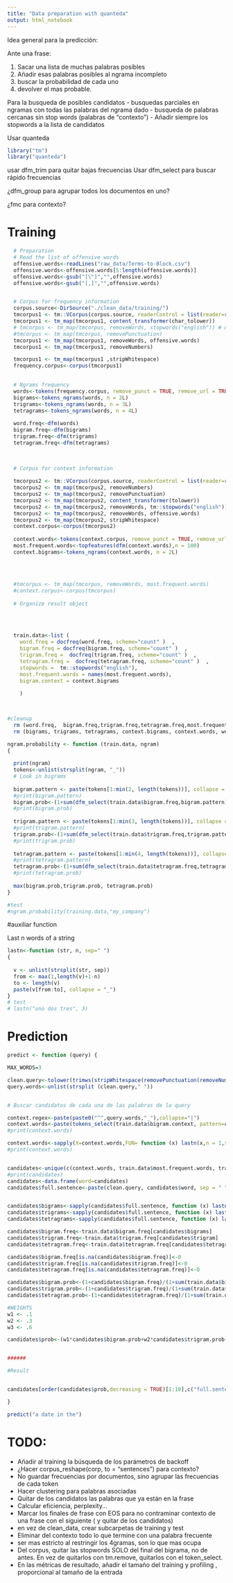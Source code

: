 ```yaml
---
title: "Data preparation with quanteda"
output: html_notebook
---
```




Idea general para la predicción:

Ante una frase: 

1.	Sacar una lista de muchas palabras posibles
2.	Añadir esas palabras posibles al ngrama incompleto
3.	buscar la probabilidad de cada uno 
4.	devolver el mas probable.


Para la busqueda de posibles candidatos
- busquedas parciales en ngramas con todas las palabras del  ngrama dado
- busqueda de palabras cercanas sin stop words (palabras de “contexto”) 
- Añadir siempre los stopwords a la lista de candidatos 
 
Usar quanteda

```r
library("tm")
library("quanteda")
```



usar dfm_trim para quitar bajas frecuencias
Usar dfm_select para buscar rápido frecuencias

¿dfm_group para agrupar todos los documentos en uno?


¿fmc para contexto?




#  Training

```r

  # Preparation
  # Read the list of offensive words 
  offensive.words<-readLines("raw_data/Terms-to-Block.csv")
  offensive.words<-offensive.words[5:length(offensive.words)]
  offensive.words<-gsub("[\"]","",offensive.words)
  offensive.words<-gsub("[,]","",offensive.words)  


  # Corpus for frequency information
  corpus.source<-DirSource("./clean_data/training/")
  tmcorpus1 <- tm::VCorpus(corpus.source, readerControl = list(reader=readPlain,language = "en"))
  tmcorpus1 <- tm_map(tmcorpus1, content_transformer(char_tolower))
  # tmcorpus <- tm_map(tmcorpus, removeWords, stopwords("english")) # quitar
  #tmcorpus <- tm_map(tmcorpus, removePunctuation)
  tmcorpus1 <- tm_map(tmcorpus1, removeWords, offensive.words)
  tmcorpus1 <- tm_map(tmcorpus1, removeNumbers)

  tmcorpus1 <- tm_map(tmcorpus1 ,stripWhitespace)
  frequency.corpus<-corpus(tmcorpus1)
  

  # Ngrams frequency
  words<-tokens(frequency.corpus, remove_punct = TRUE, remove_url = TRUE)
  bigrams<-tokens_ngrams(words, n = 2L)
  trigrams<-tokens_ngrams(words, n = 3L)
  tetragrams<-tokens_ngrams(words, n = 4L)
  
  word.freq<-dfm(words)
  bigram.freq<-dfm(bigrams)
  trigram.freq<-dfm(trigrams)
  tetragram.freq<-dfm(tetragrams)
  

  
  # Corpus for context information
  
  tmcorpus2 <- tm::VCorpus(corpus.source, readerControl = list(reader=readPlain,language = "en"))
  tmcorpus2 <- tm_map(tmcorpus2, removeNumbers)
  tmcorpus2 <- tm_map(tmcorpus2, removePunctuation)
  tmcorpus2 <- tm_map(tmcorpus2, content_transformer(tolower))
  tmcorpus2 <- tm_map(tmcorpus2, removeWords, tm::stopwords("english"))
  tmcorpus2 <- tm_map(tmcorpus2, removeWords, offensive.words)
  tmcorpus2 <- tm_map(tmcorpus2, stripWhitespace)
  context.corpus<-corpus(tmcorpus2)
  
  context.words<-tokens(context.corpus, remove_punct = TRUE, remove_url = TRUE)
  most.frequent.words<-topfeatures(dfm(context.words),n = 100)
  context.bigrams<-tokens_ngrams(context.words, n = 2L)
  
  
  
  
  #tmcorpus <- tm_map(tmcorpus, removeWords, most.frequent.words)
  #context.corpus<-corpus(tmcorpus)
  
  # Organize result object 

  
  
  
  train.data<-list (
    word.freq = docfreq(word.freq, scheme="count" )  ,
    bigram.freq = docfreq(bigram.freq, scheme="count" )  ,
    trigram.freq =  docfreq(trigram.freq, scheme="count" )  ,
    tetragram.freq =  docfreq(tetragram.freq, scheme="count" )  ,
    stopwords =  tm::stopwords("english"),
    most.frequent.words = names(most.frequent.words),
    bigram.context = context.bigrams
    
    )

  

```

```r
#cleanup
  rm (word.freq,  bigram.freq,trigram.freq,tetragram.freq,most.frequent.words,context.corpus, tmcorpus1, tmcorpus2)
  rm (bigrams, trigrams, tetragrams, context.bigrams, context.words, words)


```



 
```r

ngram.probability <- function (train.data, ngram)
{
  
  print(ngram)
  tokens<-unlist(strsplit(ngram, "_"))
  # Look in bigrams
  
  bigram.pattern <- paste(tokens[1:min(2, length(tokens))], collapse = "_")
  #print(bigram.pattern)
  bigram.prob<-(1+sum(dfm_select(train.data$bigram.freq,bigram.pattern))) / (1+sum(ntoken(train.data$bigram.freq)))
  #print(bigram.prob)
  
  trigram.pattern <- paste(tokens[1:min(3, length(tokens))], collapse = "_")
  #print(trigram.pattern)
  trigram.prob<-(1+sum(dfm_select(train.data$trigram.freq,trigram.pattern))) / (1+sum(ntoken(train.data$trigram.freq)))
  #print(trigram.prob)
  
  tetragram.pattern <- paste(tokens[1:min(4, length(tokens))], collapse = "_") 
  #print(tetragram.pattern)
  tetragram.prob<-(1+sum(dfm_select(train.data$tetragram.freq,tetragram.pattern))) / (1+sum(ntoken(train.data$tetragram.freq)))
  #print(tetragram.prob)
  
  max(bigram.prob,trigram.prob, tetragram.prob)
}

#test 
#ngram.probability(training.data,"my_company")

```



#auxiliar function 

Last n words of a string
```r
lastn<-function (str, n, sep=" ")
{
  
  v <- unlist(strsplit(str, sep))
  from <- max(1,length(v)+1-n)
  to <- length(v)
  paste(v[from:to], collapse = "_")
}
# test
# lastn("uno dos tres", 3)
```



# Prediction 



```r




predict <- function (query) {

MAX_WORDS=3

clean.query<-tolower(trimws(stripWhitespace(removePunctuation(removeNumbers(query)))))
query.words<-unlist(strsplit (clean.query," "))


# Buscar candidatos de cada una de las palabras de la query

context.regex<-paste(paste0("^",query.words,"_"),collapse="|")
context.words<-paste(tokens_select(train.data$bigram.context, pattern=context.regex, valuetype = "regex"))
#print(context.words)

context.words<-sapply(X=context.words,FUN= function (x) lastn(x,n = 1,sep = "_"))
#print(context.words)


candidates<-unique(c(context.words, train.data$most.frequent.words, train.data$stopwords))
#print(candidates)
candidates<-data.frame(word=candidates)
candidates$full.sentence<-paste(clean.query, candidates$word, sep = " ")


candidates$bigrams<-sapply(candidates$full.sentence, function (x) lastn (x,2))
candidates$trigrams<-sapply(candidates$full.sentence, function (x) lastn (x,3))
candidates$tetragrams<-sapply(candidates$full.sentence, function (x) lastn (x,4))

candidates$bigram.freq<-train.data$bigram.freq[candidates$bigrams]
candidates$trigram.freq<-train.data$trigram.freq[candidates$trigram]
candidates$tetragram.freq<-train.data$tetragram.freq[candidates$tetragram]

candidates$bigram.freq[is.na(candidates$bigram.freq)]<-0
candidates$trigram.freq[is.na(candidates$trigram.freq)]<-0
candidates$tetragram.freq[is.na(candidates$tetragram.freq)]<-0

candidates$bigram.prob<-(1+candidates$bigram.freq)/(1+sum(train.data$bigram.freq))
candidates$trigram.prob<-(1+candidates$trigram.freq)/(1+sum(train.data$trigram.freq))
candidates$tetragram.prob<-(1+candidates$tetragram.freq)/(1+sum(train.data$tetragram.freq))

#WEIGHTS
w1 <- .1
w2 <- .3
w3 <- .6

candidates$prob<-(w1*candidates$bigram.prob+w2*candidates$trigram.prob+w3*candidates$tetragram.prob)/3


######

#Result


candidates[order(candidates$prob,decreasing = TRUE)[1:10],c("full.sentence","prob")]

}

predict("a date in the")


```








# TODO: 


- Añadir al training la búsqueda de los parámetros de backoff
- ¿Hacer corpus_reshape(corp, to = "sentences") para contexto?
- No guardar frecuencias por documentos, sino agrupar las frecuencias de cada token
- Hacer clustering para palabras asociadas
- Quitar de los candidatos las palabras que ya están en la frase
- Calcular eficiencia, perplexity...
- Marcar los finales de frase con EOS para no contraminar contexto de una frase con el siguiente ( y quitar de los candidatos)
- en vez de clean_data, crear subcarpetas de training y test
- Eliminar del contexto todo lo que termine con una palabra frecuente
- ser mas estricto al restringir los 4gramas, son lo que mas ocupa
- Del corpus, quitar las stopwords SOLO del final del bigrama, no de antes. En vez de quitarlos con tm.remove, quitarlos con el token_select.
- En las métricas de resultado, añadir el tamaño del training y profiling , proporcional al tamaño de la entrada


